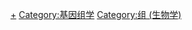 {{Catmore}}

[[Category:基因|+]]
[[Category:基因组学|Category:基因组学]]
[[Category:组_(生物学)|Category:组 (生物学)]]